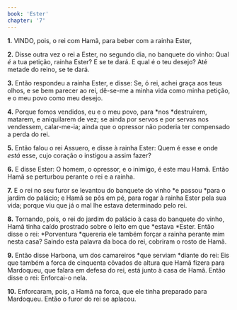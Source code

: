 ```yaml
---
book: 'Ester'
chapter: '7'
---
```


**1.** VINDO, pois, o rei com Hamã, para beber com a rainha Ester,

**2.** Disse outra vez o rei a Ester, no segundo dia, no banquete do vinho: Qual *é* a tua petição, rainha Ester? E se te dará. E qual é o teu desejo? Até metade do reino, se te dará.

**3.** Então respondeu a rainha Ester, e disse: Se, ó rei, achei graça aos teus olhos, e se bem parecer ao rei, dê-se-me a minha vida como minha petição, e o meu povo como meu desejo.

**4.** Porque fomos vendidos, eu e o meu povo, para *nos *destruírem, matarem, e aniquilarem de vez; se ainda por servos e por servas nos vendessem, calar-me-ia; ainda que o opressor não poderia ter compensado a perda do rei.

**5.** Então falou o rei Assuero, e disse à rainha Ester: Quem é esse e onde *está* esse, cujo coração o instigou a assim fazer?

**6.** E disse Ester: O homem, o opressor, e o inimigo, é este mau Hamã. Então Hamã se perturbou perante o rei e a rainha.

**7.** E o rei no seu furor se levantou do banquete do vinho *e passou *para o jardim do palácio; e Hamã se pôs em pé, para rogar à rainha Ester pela sua vida; porque viu que já o mal lhe estava determinado pelo rei.

**8.** Tornando, pois, o rei do jardim do palácio à casa do banquete do vinho, Hamã tinha caído prostrado sobre o leito em que *estava *Ester. Então disse o rei: *Porventura *quereria ele também forçar a rainha perante mim nesta casa? Saindo esta palavra da boca do rei, cobriram o rosto de Hamã.

**9.** Então disse Harbona, um dos camareiros *que serviam *diante do rei: Eis que também a forca de cinquenta côvados de altura que Hamã fizera para Mardoqueu, que falara em defesa do rei, está junto à casa de Hamã. Então disse o rei: Enforcai-o nela.

**10.** Enforcaram, pois, a Hamã na forca, que ele tinha preparado para Mardoqueu. Então o furor do rei se aplacou.